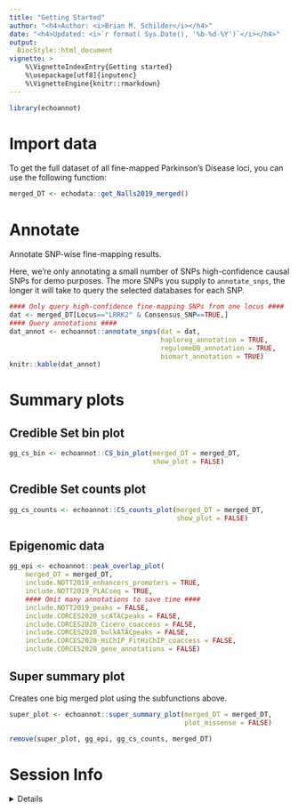 ```yaml
---
title: "Getting Started" 
author: "<h4>Author: <i>Brian M. Schilder</i></h4>" 
date: "<h4>Updated: <i>`r format( Sys.Date(), '%b-%d-%Y')`</i></h4>"
output:
  BiocStyle::html_document
vignette: >
    %\VignetteIndexEntry{Getting started} 
    %\usepackage[utf8]{inputenc}
    %\VignetteEngine{knitr::rmarkdown}
---
```


```r
library(echoannot)
```
 

# Import data  

To get the full dataset of all fine-mapped Parkinson's Disease loci, 
you can use the following function: 

```r
merged_DT <- echodata::get_Nalls2019_merged()
```

# Annotate 

Annotate SNP-wise fine-mapping results.

Here, we're only annotating a small number of SNPs high-confidence causal SNPs
for demo purposes.
The more SNPs you supply to `annotate_snps`, the longer it will take to 
query the selected databases for each SNP.

```r
#### Only query high-confidence fine-mapping SNPs from one locus ####
dat <- merged_DT[Locus=="LRRK2" & Consensus_SNP==TRUE,]
#### Query annotations ####
dat_annot <- echoannot::annotate_snps(dat = dat,
                                      haploreg_annotation = TRUE, 
                                      regulomeDB_annotation = TRUE,
                                      biomart_annotation = TRUE) 
knitr::kable(dat_annot)
```


# Summary plots

## Credible Set bin plot

```r
gg_cs_bin <- echoannot::CS_bin_plot(merged_DT = merged_DT,
                                    show_plot = FALSE)
```

## Credible Set counts plot

```r
gg_cs_counts <- echoannot::CS_counts_plot(merged_DT = merged_DT, 
                                          show_plot = FALSE)
```

## Epigenomic data

```r
gg_epi <- echoannot::peak_overlap_plot(
    merged_DT = merged_DT, 
    include.NOTT2019_enhancers_promoters = TRUE,
    include.NOTT2019_PLACseq = TRUE,
    #### Omit many annotations to save time ####
    include.NOTT2019_peaks = FALSE,
    include.CORCES2020_scATACpeaks = FALSE, 
    include.CORCES2020_Cicero_coaccess = FALSE, 
    include.CORCES2020_bulkATACpeaks = FALSE, 
    include.CORCES2020_HiChIP_FitHiChIP_coaccess = FALSE,
    include.CORCES2020_gene_annotations = FALSE)
```

## Super summary plot

Creates one big merged plot using the subfunctions above.

```r
super_plot <- echoannot::super_summary_plot(merged_DT = merged_DT, 
                                            plot_missense = FALSE)

```

```r
remove(super_plot, gg_epi, gg_cs_counts, merged_DT) 
```


# Session Info 

<details> 

```r
utils::sessionInfo()
```

</details>  

